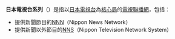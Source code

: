 '''日本電視台系列'''（{{lang-ja|日本テレビ系列，にほんテレビけいれつ}}）是指以[[日本電視台|日本電視台]]為[[核心局|核心局]]的[[電視聯播網|電視聯播網]]，包括：
*提供新聞節目的[[日本新聞網_(日本電視台)|NNN]]（Nippon News Network）
*提供新聞以外節目的[[日本電視網協議會|NNS]]（Nippon Television Network System）

{{disambig|F|Cat=七字译名消歧义}}